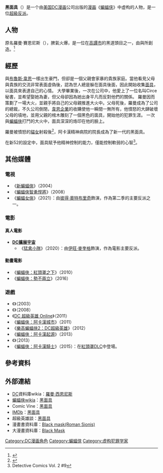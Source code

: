 {{noteTA
|G1=美國漫畫
|1=zh-tw:阿卡漢;zh-cn:阿卡姆;
}}
{{Infobox comics character
|image=https://en.m.wikipedia.org/wiki/File:Black_Mask_(Roman_Sionis).jpg
|converted = yes
|character_name=黑面具<br />Black Mask
|publisher=[[DC漫画|DC漫画]]
|debut=《[[蝙蝠俠_(漫畫書)|蝙蝠俠]]》第#386期<br /> (August 1985)
|creators={{link-en|道格·默許|Doug Moench}}<br />{{link-en|湯姆·門德瑞克|Tom Mandrake}}
|full_name=羅曼·賽恩尼斯<br />{{link-en|傑瑞麥·阿卡漢|Jeremiah Arkham}}
|supports=[[蝙蝠俠|蝙蝠俠]]<br />[[蒂姆·德雷克|蒂姆·德雷克]]<br />[[傑森·托特|傑森·托特]]<br />[[貓女|貓女]]|
|powers= 犯罪頭腦<br />熟練的槍法<br />精神控制([[新52|新52]])
}}

'''黑面具'''（{{lang|en|Black Mask}}）是一个由[[美国|美国]][[DC漫画|DC漫画]]公司出版的[[漫画|漫画]]《[[蝙蝠侠|蝙蝠侠]]》中虚构的人物，是一位[[超級反派|超級反派]]。

==人物==
原名羅曼·賽恩尼斯（{{lang-en|Roman Sionis}}），脾氣火爆，是一位在[[高譚市|高譚市]]的黑道頭目之一，由{{link-en|道格·默許|Doug Moench}}與{{link-en|湯姆·門德瑞克|Tom Mandrake}}所創造。<ref name="dc-ency">{{Cite book | last = Wallace | first = Dan | author-link = | contribution = Black Mask | editor-last = Dougall | editor-first = Alastair | title = The DC Comics Encyclopedia | url = https://archive.org/details/dccomicsencyclop0000unse | page = [https://archive.org/details/dccomicsencyclop0000unse/page/52 52] | publisher = [[Dorling_Kindersley|Dorling Kindersley]] | place = London | year = 2008 | isbn = 0-7566-4119-5 }}</ref>

==經歷==
與[[蝙蝠俠|布魯斯·韋恩]]一樣出生豪門，但卻是一個父親會家暴的貴族家庭。當他看見父母與貴族的交流非常表面虛偽後，認為世人總是躲在面具後面，因此開始收集[[面|面具]]，以面具來表達自己的心情。
大學畢業後，一次在公司中，他愛上了一位名叫Circe秘書，並希望娶她為妻，但父母卻因為她出身平凡而反對他們的關係。
羅曼因而策劃了一場大火，並親手將自己的父母親推進大火中。父母死後，羅曼成為了公司的總裁，不久公司倒閉，[[韋恩企業|韋恩企業]]的收購使他一瞬間一無所有，他憤怒的大肆破壞父母的墳地，並用父親的棺木雕刻了一個黑色的面具，開始他的犯罪生涯。
一次與[[蝙蝠俠|蝙蝠俠]]打鬥的大火中，面具深深的烙印在他的臉上。

羅曼被憤怒的[[貓女|貓女]]射殺後<ref name="dc-ency">{{Cite book | last = Wallace | first = Dan | author-link = | contribution = Black Mask | editor-last = Dougall | editor-first = Alastair | title = The DC Comics Encyclopedia | url = https://archive.org/details/dccomicsencyclop0000unse | page = [https://archive.org/details/dccomicsencyclop0000unse/page/52 52] | publisher = [[Dorling_Kindersley|Dorling Kindersley]] | place = London | year = 2008 | isbn = 0-7566-4119-5 }}</ref>，阿卡漢精神病院的院長{{link-en|傑瑞麥·阿卡漢|Jeremiah Arkham}}成為了新一代的黑面具。

在新52的設定中，面具賦予他精神控制的能力，僅能控制軟弱的心智<ref>Detective Comics Vol. 2 #9</ref>。

==其他媒體==

===電視===
* 《[[新蝙蝠俠|新蝙蝠俠]]》（2004）
* 《[[蝙蝠俠智勇悍將|蝙蝠俠智勇悍將]]》（2008）
* 《[[蝙蝠女俠_(電視劇)|蝙蝠女俠]]》（2021）：由[[彼得·奧特布里奇|彼得·奧特布里奇]]飾演，作為第二季的主要反派之一。

===電影===
====真人電影====
*'''[[DC擴展宇宙|DC擴展宇宙]]'''
** 《[[猛禽小隊_(電影)|猛禽小隊]]》（2020）：由[[伊旺·麥奎格|伊旺·麥奎格]]飾演，作為電影主要反派。

====動畫電影====
* 《[[蝙蝠俠：紅頭罩之下|蝙蝠俠：紅頭罩之下]]》（2010）
* 《[[蝙蝠俠：勢不兩立|蝙蝠俠：勢不兩立]]》（2016）

===遊戲===
* 《{{link-en|蝙蝠俠：黑暗的未來|Batman: Dark Tomorrow}}》（2003）
* 《{{link-en|樂高蝙蝠俠|Lego Batman: The Videogame}}》（2008）
* 《[[DC_超級英雄_Online|DC 超級英雄 Online]]》（2011）
* 《[[蝙蝠俠：阿卡漢城市|蝙蝠俠：阿卡漢城市]]》（2011）
* 《[[樂高蝙蝠俠2：DC超級英雄|樂高蝙蝠俠2：DC超級英雄]]》（2012）
* 《[[蝙蝠俠：阿卡漢起源|蝙蝠俠：阿卡漢起源]]》（2013）
* 《{{link-en|蝙蝠俠：阿卡漢起源-黑門監獄|Batman: Arkham Origins Blackgate}}》（2013）
* 《[[蝙蝠俠：阿卡漢騎士|蝙蝠俠：阿卡漢騎士]]》（2015）：在[[紅頭罩|紅頭罩]]DLC中登場。

== 參考資料 ==
{{Reflist}}


== 外部連結 ==
*[[DC漫畫|DC]]資料庫wikia：[http://dc.wikia.com/wiki/Roman_Sionis_(New_Earth) 羅曼·西恩尼斯]
*[[蝙蝠俠|蝙蝠俠]]wikia：[http://batman.wikia.com/wiki/Black_Mask 黑面具]
*Comic Vine：[http://comicvine.gamespot.com/black-mask/4005-3724/ 黑面具]
*[[網路電影資料庫|IMDb]]：[http://www.imdb.com/character/ch0184624/?ref_=fn_al_ch_1 黑面具]
*超級英雄談：[http://www.superherotalk.com/2012/09/black-mask.html 黑面具]
*漫畫書資料庫：[http://comicbookdb.com/character.php?ID=251 Black mask(Roman Sionis)]
*大漫畫資料庫：[http://www.comics.org/character/name/Black%20mask/sort/alpha/ Black Mask]

{{蝙蝠俠登場角色}}
[[Category:DC漫画角色|Category:DC漫画角色]]
[[Category:蝙蝠侠|Category:蝙蝠侠]]
[[Category:虚构犯罪学家|Category:虚构犯罪学家]]
